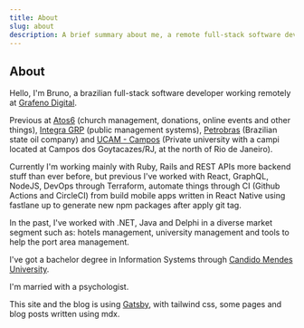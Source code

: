 ```yaml
---
title: About
slug: about
description: A brief summary about me, a remote full-stack software developer.
---
```


## About

Hello, I'm Bruno, a brazilian full-stack software developer working remotely at
[Grafeno Digital](https://www.grafeno.digital).

Previous at [Atos6](https://www.atos6.com) (church management, donations, online
events and other things), [Integra GRP](http://integragrp.com.br) (public management
systems), [Petrobras](https://www.petrobras.com) (Brazilian state oil company)
and [UCAM - Campos](https://www.ucam-campos.br) (Private university with
a campi located at Campos dos Goytacazes/RJ, at the north of Rio de Janeiro).

Currently I'm working mainly with Ruby, Rails and REST APIs more backend stuff
than ever before, but previous I've worked with React, GraphQL, NodeJS, DevOps
through Terraform, automate things through CI (Github Actions and CircleCI)
from build mobile apps written in React Native using fastlane up to generate
new npm packages after apply git tag.

In the past, I've worked with .NET, Java and Delphi in a diverse market segment such as: hotels
management, university management and tools to help the port area management.

I've got a bachelor degree in Information Systems through
[Candido Mendes University](https://www.ucam-campos.br).

I'm married with a psychologist.

This site and the blog is using [Gatsby](https://gatsbyjs.org), with tailwind css, some pages
and blog posts written using mdx.
